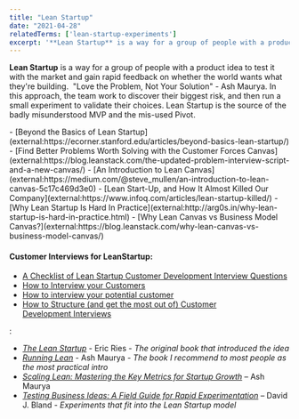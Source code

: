 ```yaml
---
title: "Lean Startup"
date: "2021-04-28"
relatedTerms: ['lean-startup-experiments']
excerpt: '**Lean Startup** is a way for a group of people with a product idea to test it with the'
---
```


**Lean Startup** is a way for a group of people with a product idea to test it with the market and gain rapid feedback on whether the world wants what they're building.  "Love the Problem, Not Your Solution" - Ash Maurya. In this approach, the team work to discover their biggest risk, and then run a small experiment to validate their choices. Lean Startup is the source of the badly misunderstood MVP and the mis-used Pivot.

<HighlightBox heading="Resource Links" variant="resourceLinks">
- [Beyond the Basics of Lean Startup](external:https://ecorner.stanford.edu/articles/beyond-basics-lean-startup/)
- [Find Better Problems Worth Solving with the Customer Forces Canvas](external:https://blog.leanstack.com/the-updated-problem-interview-script-and-a-new-canvas/)
- [An Introduction to Lean Canvas](external:https://medium.com/@steve_mullen/an-introduction-to-lean-canvas-5c17c469d3e0)
- [Lean Start-Up, and How It Almost Killed Our Company](external:https://www.infoq.com/articles/lean-startup-killed/)
- [Why Lean Startup Is Hard In Practice](external:http://arg0s.in/why-lean-startup-is-hard-in-practice.html)
- [Why Lean Canvas vs Business Model Canvas?](external:https://blog.leanstack.com/why-lean-canvas-vs-business-model-canvas/)

#### Customer Interviews for LeanStartup:

- [A Checklist of Lean Startup Customer Development Interview Questions](external:http://arg0s.in/lean-startup-customer-development-interviews.html)
- [How to Interview your Customers](external:https://customerdevlabs.com/2013/11/05/how-i-interview-customers/)
- [How to interview your potential customer](external:https://medium.com/lean-startup-circle/how-to-interview-your-potential-customer-5d895024406b)
- [How to Structure (and get the most out of) Customer Development Interviews](external:https://jasonevanish.com/2012/01/18/how-to-structure-and-get-the-most-out-of-customer-development-interviews/)
</HighlightBox>

<HighlightBox heading="Related Books" variant="relatedBooks">:

- [_The Lean Startup_](external:https://www.amazon.com/Lean-Startup-Entrepreneurs-Continuous-Innovation/&tag=notesfromatoo-20) - Eric Ries - _The original book that introduced the idea_
- [_Running Lean_](external:https://www.amazon.com/Running-Lean-Iterate-Plan-Works/&tag=notesfromatoo-20) - Ash Maurya - _The book I recommend to most people as the most practical intro_
- _[Scaling Lean: Mastering the Key Metrics for Startup Growth](external:https://www.amazon.com/Scaling-Lean-Mastering-Metrics-Startup/&tag=notesfromatoo-20)_ – Ash Maurya
- _[Testing Business Ideas: A Field Guide for Rapid Experimentation](external:https://www.amazon.com/Rapid-Testing-Business-Ideas-Customer/&tag=notesfromatoo-20)_ – David J. Bland - _Experiments that fit into the Lean Startup model_
</HighlightBox>
